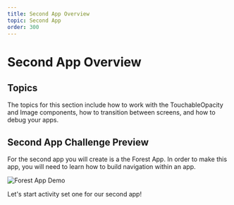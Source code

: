 ```yaml
---
title: Second App Overview
topic: Second App
order: 300
---
```


# Second App Overview

## Topics

The topics for this section include how to work with the TouchableOpacity and Image components, how to transition between screens, and how to debug your apps.

## Second App Challenge Preview

For the second app you will create is a the Forest App.
In order to make this app, you will need to learn how to build navigation within an app.

![Forest App Demo](./forest-app-demo.gif)

Let's start activity set one for our second app!
